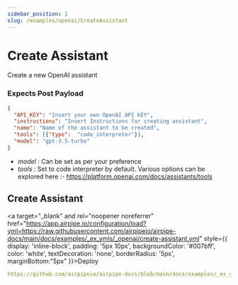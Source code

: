 ```yaml
---
sidebar_position: 1
slug: /examples/openai/CreateAssistant
---
```


# Create Assistant

Create a new OpenAI assistant

### Expects Post Payload

```json
{
  "API_KEY": "Insert your own OpenAI API KEY",
  "instructions": "Insert Instructions for creating assistant",
  "name": "Name of the assistant to be created",
  "tools": [{"type":  "code_interpreter"}],
  "model": "gpt-3.5-turbo"
}
```
- *model* : Can be set as per your preference
- *tools* : Set to code interpreter by default. Various options can be explored here :- https://platform.openai.com/docs/assistants/tools

## Create Assistant
<a target="_blank" and rel="noopener noreferrer" href="https://app.airpipe.io/configuration/load?yml=https://raw.githubusercontent.com/airpipeio/airpipe-docs/main/docs/examples/_ex_ymls/_openai/create-assistant.yml" style={{ display: 'inline-block', padding: '5px 10px', backgroundColor: '#007bff', color: 'white', textDecoration: 'none', borderRadius: '5px', marginBottom:"5px" }}>Deploy</a>
```yml reference title="Create Assistant"
https://github.com/airpipeio/airpipe-docs/blob/main/docs/examples/_ex_ymls/_openai/create-assistant.yml#L1-L42
```